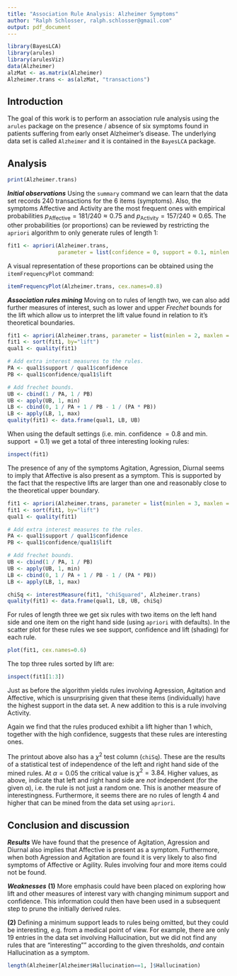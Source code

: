 ```yaml
---
title: "Association Rule Analysis: Alzheimer Symptoms"
author: "Ralph Schlosser, ralph.schlosser@gmail.com"
output: pdf_document
---
```


```r
library(BayesLCA)
library(arules)
library(arulesViz)
data(Alzheimer)
alzMat <- as.matrix(Alzheimer)
Alzheimer.trans <- as(alzMat, "transactions")
```

## Introduction
The goal of this work is to perform an association rule analysis using the `arules` package on the presence / absence of six symptoms found in patients suffering from early onset Alzheimer's disease. The underlying data set is called `Alzheimer` and it is contained in the `BayesLCA` \textsf{R} package.

## Analysis
```r
print(Alzheimer.trans)
```

***Initial observations*** Using the `summary` command we can learn that the data set records 240 transactions for the 6 items (symptoms). Also, the symptoms Affective and Activity are the most frequent ones with empirical probabilities $p_{\mbox{Affective}} = 181 / 240 \approx 0.75$ and $p_{\mbox{Activity}} = 157 / 240 \approx 0.65$. The other probabilities (or proportions) can be reviewed by restricting the `apriori` algorithm to only generate rules of length 1:

```r
fit1 <- apriori(Alzheimer.trans, 
                parameter = list(confidence = 0, support = 0.1, minlen = 1, maxlen = 1))
```

A visual representation of these proportions can be obtained using the `itemFrequencyPlot` command:

```r
itemFrequencyPlot(Alzheimer.trans, cex.names=0.8)
```

***Association rules mining*** Moving on to rules of length two, we can also add further measures of interest, such as lower and upper *Frechet* bounds for the lift which allow us to interpret the lift value found in relation to it's theoretical boundaries.

```r
fit1 <- apriori(Alzheimer.trans, parameter = list(minlen = 2, maxlen = 2))
fit1 <- sort(fit1, by="lift")
qual1 <- quality(fit1)

# Add extra interest measures to the rules.
PA <- qual1$support / qual1$confidence
PB <- qual1$confidence/qual1$lift

# Add frechet bounds.
UB <- cbind(1 / PA, 1 / PB)
UB <- apply(UB, 1, min)
LB <- cbind(0, 1 / PA + 1 / PB - 1 / (PA * PB))
LB <- apply(LB, 1, max)
quality(fit1) <- data.frame(qual1, LB, UB)
```

When using the default settings (i.e. min. confidence $=0.8$ and min. support $=0.1$) we get a total of three interesting looking rules:
```r
inspect(fit1)
```
The presence of any of the symptoms Agitation, Agression, Diurnal seems to imply that Affective is also present as a symptom. This is supported by the fact that the respective lifts are larger than one and reasonably close to the theoretical upper boundary. 

```r
fit1 <- apriori(Alzheimer.trans, parameter = list(minlen = 3, maxlen = 3))
fit1 <- sort(fit1, by="lift")
qual1 <- quality(fit1)

# Add extra interest measures to the rules.
PA <- qual1$support / qual1$confidence
PB <- qual1$confidence/qual1$lift

# Add frechet bounds.
UB <- cbind(1 / PA, 1 / PB)
UB <- apply(UB, 1, min)
LB <- cbind(0, 1 / PA + 1 / PB - 1 / (PA * PB))
LB <- apply(LB, 1, max)

chiSq <- interestMeasure(fit1, "chiSquared", Alzheimer.trans)
quality(fit1) <- data.frame(qual1, LB, UB, chiSq)
```

For rules of length three we get six rules with two items on the left hand side and one item on the right hand side (using `apriori` with defaults). In the scatter plot for these rules we see support, confidence and lift (shading) for each rule.
```r
plot(fit1, cex.names=0.6)
```

The top three rules sorted by lift are:

```r
inspect(fit1[1:3])
```

Just as before the algorithm yields rules involving Agression, Agitation and Affective, which is unsurprising given that these items (individually) have the highest support in the data set. A new addition to this is a rule involving Activity. 

Again we find that the rules produced exhibit a lift higher than 1 which, together with the high confidence, suggests that these rules are interesting ones.

The printout above also has a $\chi^2$ test column (`chiSq`). These are the results of a statistical test of independence of the left and right hand side of the mined rules. At $\alpha=0.05$ the critical value is $\chi^2=3.84$. Higher values, as above, indicate that left and right hand side are *not* independent (for the given $\alpha$), i.e. the rule is not just a random one. This is another measure of interestingness. Furthermore, it seems there are no rules of length 4 and higher that can be mined from the data set using `apriori`.

## Conclusion and discussion

***Results*** We have found that the presence of Agitation, Agression and Diurnal also implies that Affective is present as a symptom. Furthermore, when both Agression and Agitation are found it is very likely to also find symptoms of Affective or Agility. Rules involving four and more items could not be found.

***Weaknesses*** **(1)** More emphasis could have been placed on exploring how lift and other measures of interest vary with changing minimum support and confidence. This information could then have been used in a subsequent step to prune the initially derived rules. 

**(2)** Defining a minimum support leads to rules being omitted, but they could be interesting, e.g. from a medical point of view. For example, there are only 19 entries in the data set involving Hallucination, but we did not find any rules that are "interesting"" according to the given thresholds, *and* contain Hallucination as a symptom.

```r
length(Alzheimer[Alzheimer$Hallucination==1, ]$Hallucination)
```